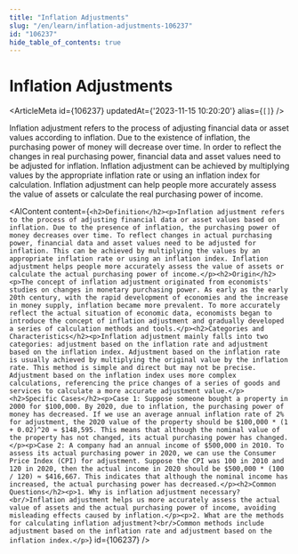 ```yaml
---
title: "Inflation Adjustments"
slug: "/en/learn/inflation-adjustments-106237"
id: "106237"
hide_table_of_contents: true
---
```



# Inflation Adjustments

<ArticleMeta id={106237} updatedAt={'2023-11-15 10:20:20'} alias={`[]`} />
<div className='border-solid border-b border-t-0 my-4 border-[var(--ifm-color-gray-300)]' />

Inflation adjustment refers to the process of adjusting financial data or asset values according to inflation. Due to the existence of inflation, the purchasing power of money will decrease over time. In order to reflect the changes in real purchasing power, financial data and asset values need to be adjusted for inflation. Inflation adjustment can be achieved by multiplying values by the appropriate inflation rate or using an inflation index for calculation. Inflation adjustment can help people more accurately assess the value of assets or calculate the real purchasing power of income.

<AIContent content={`<h2>Definition</h2><p>Inflation adjustment refers to the process of adjusting financial data or asset values based on inflation. Due to the presence of inflation, the purchasing power of money decreases over time. To reflect changes in actual purchasing power, financial data and asset values need to be adjusted for inflation. This can be achieved by multiplying the values by an appropriate inflation rate or using an inflation index. Inflation adjustment helps people more accurately assess the value of assets or calculate the actual purchasing power of income.</p><h2>Origin</h2><p>The concept of inflation adjustment originated from economists' studies on changes in monetary purchasing power. As early as the early 20th century, with the rapid development of economies and the increase in money supply, inflation became more prevalent. To more accurately reflect the actual situation of economic data, economists began to introduce the concept of inflation adjustment and gradually developed a series of calculation methods and tools.</p><h2>Categories and Characteristics</h2><p>Inflation adjustment mainly falls into two categories: adjustment based on the inflation rate and adjustment based on the inflation index. Adjustment based on the inflation rate is usually achieved by multiplying the original value by the inflation rate. This method is simple and direct but may not be precise. Adjustment based on the inflation index uses more complex calculations, referencing the price changes of a series of goods and services to calculate a more accurate adjustment value.</p><h2>Specific Cases</h2><p>Case 1: Suppose someone bought a property in 2000 for $100,000. By 2020, due to inflation, the purchasing power of money has decreased. If we use an average annual inflation rate of 2% for adjustment, the 2020 value of the property should be $100,000 * (1 + 0.02)^20 ≈ $148,595. This means that although the nominal value of the property has not changed, its actual purchasing power has changed.</p><p>Case 2: A company had an annual income of $500,000 in 2010. To assess its actual purchasing power in 2020, we can use the Consumer Price Index (CPI) for adjustment. Suppose the CPI was 100 in 2010 and 120 in 2020, then the actual income in 2020 should be $500,000 * (100 / 120) ≈ $416,667. This indicates that although the nominal income has increased, the actual purchasing power has decreased.</p><h2>Common Questions</h2><p>1. Why is inflation adjustment necessary?<br/>Inflation adjustment helps us more accurately assess the actual value of assets and the actual purchasing power of income, avoiding misleading effects caused by inflation.</p><p>2. What are the methods for calculating inflation adjustment?<br/>Common methods include adjustment based on the inflation rate and adjustment based on the inflation index.</p>`} id={106237} />
